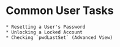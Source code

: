 # Common User Tasks
    * Resetting a User's Password
    * Unlocking a Locked Account
    * Checking `pwdLastSet` (Advanced View)
